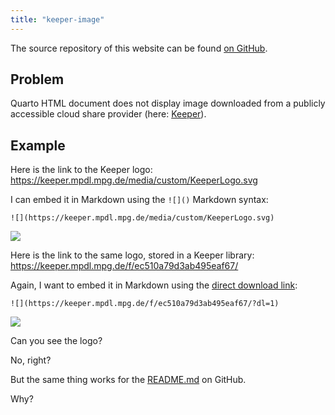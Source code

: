 ```yaml
---
title: "keeper-image"
---
```


The source repository of this website can be found [on GitHub](https://github.com/lnnrtwttkhn/keeper-image/).

## Problem

Quarto HTML document does not display image downloaded from a publicly accessible cloud share provider (here: [Keeper](https://keeper.mpdl.mpg.de/)).

## Example

Here is the link to the Keeper logo: [https://keeper.mpdl.mpg.de/media/custom/KeeperLogo.svg](https://keeper.mpdl.mpg.de/media/custom/KeeperLogo.svg)

I can embed it in Markdown using the `![]()` Markdown syntax:

```
![](https://keeper.mpdl.mpg.de/media/custom/KeeperLogo.svg)
```

![](https://keeper.mpdl.mpg.de/media/custom/KeeperLogo.svg)

Here is the link to the same logo, stored in a Keeper library: [https://keeper.mpdl.mpg.de/f/ec510a79d3ab495eaf67/](https://keeper.mpdl.mpg.de/f/ec510a79d3ab495eaf67/)

Again, I want to embed it in Markdown using the [direct download link](https://keeper.mpdl.mpg.de/f/ec510a79d3ab495eaf67/?dl=1):

```
![](https://keeper.mpdl.mpg.de/f/ec510a79d3ab495eaf67/?dl=1)
```

![](https://keeper.mpdl.mpg.de/f/ec510a79d3ab495eaf67/?dl=1)

Can you see the logo?

No, right?

But the same thing works for the [README.md](https://github.com/lnnrtwttkhn/keeper-image/blob/main/README.md) on GitHub.

Why?
